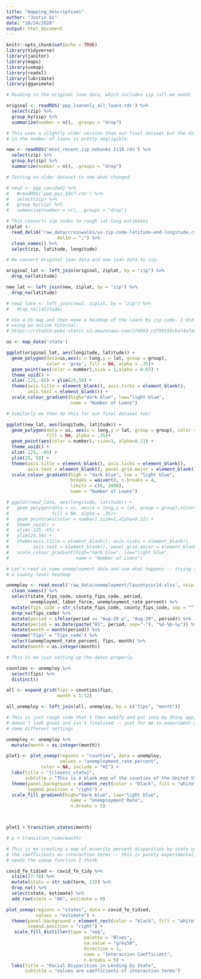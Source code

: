 ```yaml
---
title: "mapping_descriptives"
author: "Justin Qi"
date: "10/24/2020"
output: html_document
---
```


```r
knitr::opts_chunk$set(echo = TRUE)
library(tidyverse)
library(janitor)
library(maps)
library(usmap)
library(readxl)
library(lubridate)
library(gganimate)
```

```r
# Reading in the original loan data, which includes zip (all we need)

original <- readRDS('ppp_loanonly_all_loans.rds') %>%
  select(zip) %>%
  group_by(zip) %>%
  summarize(number = n(), .groups = "drop")
```

```r
# This uses a slightly older version than our final dataset but the difference
# in the number of loans is pretty negligible.

new <- readRDS('most_recent_zip_nobanks_1118.rds') %>%
  select(zip) %>%
  group_by(zip) %>%
  summarize(number = n(), .groups = "drop")
```


```r
# Testing an older dataset to see what changed

# new2 <- ppp_covidadj %>%
#   #readRDS('ppp_pvi_1017.rds') %>%
#   select(zip) %>%
#   group_by(zip) %>%
#   summarize(number = n(), .groups = "drop")
```


```r
# This converts zip codes to rough lat-long estimates
ziplat <- 
  read_delim('raw_data/crosswalks/us-zip-code-latitude-and-longitude.csv',
                   delim = ";") %>%
  clean_names() %>%
  select(zip, latitude, longitude)

# We convert original loan data and new loan data to zip.

original_lat <- left_join(original, ziplat, by = "zip") %>%
  drop_na(latitude)

new_lat <- left_join(new, ziplat, by = "zip") %>%
  drop_na(latitude)

# new2_late <- left_join(new2, ziplat, by = "zip") %>%
#   drop_na(latitude)

```


```r
# Use a US map and then make a heatmap of the loans by zip code. I did this
# using an online tutorial: 
# https://rstudio-pubs-static.s3.amazonaws.com/274683_cd798195cbaf4a7a900cceaafb73ea11.html

us <- map_data('state')

ggplot(original_lat, aes(longitude, latitude)) +
  geom_polygon(data=us,aes(x = long,y = lat, group = group),
               color = 'gray', fill = NA, alpha = .35)+
  geom_point(aes(color = number),size = 1,alpha = 0.07) + 
  theme_void() +
  xlim(-125,-65) + ylim(25,50) +
  theme(axis.title = element_blank(), axis.ticks = element_blank(),
        axis.text = element_blank()) + 
  scale_colour_gradient(high="dark blue", low="light blue",
                        name = "Number of Loans")
```


```r
# Similarly we then do this for our final dataset too!

ggplot(new_lat, aes(longitude, latitude)) +
  geom_polygon(data = us, aes(x = long,y = lat, group = group), color = 'gray',
               fill = NA, alpha = .35)+
  geom_point(aes(color = number), size=1, alpha=0.11) + 
  theme_void() +
  xlim(-125, -65) +
  ylim(25, 50) +
  theme(axis.title = element_blank(), axis.ticks = element_blank(),
        axis.text = element_blank(), panel.grid.major = element_blank()) +
  scale_colour_gradient(high = "dark blue", low = "light blue", 
                        breaks = waiver(), n.breaks = 4,
                        limits = c(0, 3000),
                        name = "Number of Loans")
```


```r
# ggplot(new2_late, aes(longitude, latitude)) +
#   geom_polygon(data = us, aes(x = long,y = lat, group = group),color='gray',
#                fill = NA, alpha = .35)+
#   geom_point(aes(color = number),size=1,alpha=0.11) + 
#   theme_void() +
#   xlim(-125,-65) +
#   ylim(25,50) +
#   theme(axis.title = element_blank(), axis.ticks = element_blank(),
#         axis.text = element_blank(), panel.grid.major = element_blank()) +
#   scale_colour_gradient(high="dark blue", low="light blue", 
#                         name = "Number of Loans")
```

```r
# Let's read in some unemployment data and see what happens -- trying to make
# a county level heatmap

unemploy <- read_excel('raw_data/unemployment/laucntycur14.xlsx', skip = 4) %>%
  clean_names() %>%
  select(state_fips_code, county_fips_code, period, 
         unemployed, labor_force, unemployment_rate_percent) %>%
  mutate(fips_code = str_c(state_fips_code, county_fips_code, sep = "")) %>%
  drop_na(fips_code) %>%
  mutate(period = ifelse(period == "Aug-20 p", "Aug-20", period)) %>%
  mutate(period = as.Date(paste("01", period, sep="-"), "%d-%b-%y")) %>%
  mutate(month = month(period)) %>%
  rename("fips" = "fips_code") %>%
  select(unemployment_rate_percent, fips, month) %>%
  mutate(month = as.integer(month))
```

```r
# This is me just setting up the dates properly.

counties <- unemploy %>%
  select(fips) %>%
  distinct()

all <- expand_grid(fips = counties$fips,
                   month = 1:12)

all_unemploy <- left_join(all, unemploy, by = c("fips", "month"))
```

```r
# THis is just rough code that I then modify and put into my Shiny app, so it
# doesn't look great and isn't finalized -- just for me to experiment with
# some different settings

unemploy <- unemploy %>%
  mutate(month = as.integer(month))

plot1 <- plot_usmap(regions = "counties", data = unemploy, 
                    values = "unemployment_rate_percent",
             color = NA, include = "HI") + 
  labs(title = "{closest_state}",
       subtitle = "This is a blank map of the counties of the United States.") + 
  theme(panel.background = element_rect(color = "black", fill = "white"),
        legend.position = "right") +
  scale_fill_gradient(high="dark blue", low="light blue",
                        name = "Unemployment Rate",
                        n.breaks = 5)



plot1 + transition_states(month)

# p + transition_time(month)
```

```r
# This is me creating a map of minority percent disparities by state using 
# the coefficients on interaction terms -- this is purely experimental, and
# needs the usmap function I think

covid_fe_tidied <- covid_fe_tidy %>%
  slice(27:78) %>%
  mutate(state = str_sub(term, 23)) %>%
  drop_na() %>%
  select(state, estimate) %>%
  add_row(state = "AK", estimate = 0)

plot_usmap(regions = "states", data = covid_fe_tidied,
           values = "estimate") +
  theme(panel.background = element_rect(color = "black", fill = "white"),
        legend.position = "right") +
   scale_fill_distiller(type = "seq",
                             palette = "Blues",
                             na.value = "grey50",
                             direction = 1,
                             name = "Interaction Coefficient",
                             n.breaks = 5) +
  labs(title = "Racial Disparities in Lending by State",
       subtitle = "Values are coefficients of interaction terms")
```

